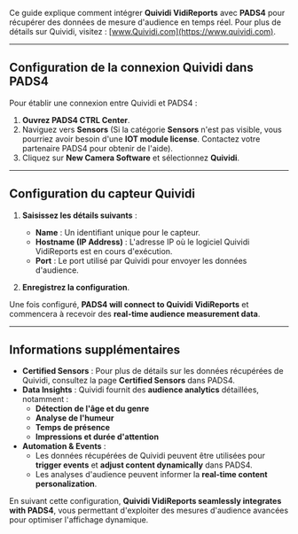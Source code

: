 Ce guide explique comment intégrer **Quividi VidiReports** avec **PADS4** pour récupérer des données de mesure d'audience en temps réel. Pour plus de détails sur Quividi, visitez : [www.Quividi.com](https://www.quividi.com).

***

## **Configuration de la connexion Quividi dans PADS4**

Pour établir une connexion entre Quividi et PADS4 :

1. **Ouvrez PADS4 CTRL Center**.
2. Naviguez vers **Sensors** (Si la catégorie **Sensors** n'est pas visible, vous pourriez avoir besoin d'une **IOT module license**. Contactez votre partenaire PADS4 pour obtenir de l'aide).
3. Cliquez sur **New Camera Software** et sélectionnez **Quividi**.

***

## **Configuration du capteur Quividi**

1. **Saisissez les détails suivants** :
   * **Name** : Un identifiant unique pour le capteur.
   * **Hostname (IP Address)** : L'adresse IP où le logiciel Quividi VidiReports est en cours d'exécution.
   * **Port** : Le port utilisé par Quividi pour envoyer les données d'audience.

2. **Enregistrez la configuration**.

Une fois configuré, **PADS4 will connect to Quividi VidiReports** et commencera à recevoir des **real-time audience measurement data**.

***

## **Informations supplémentaires**

* **Certified Sensors** : Pour plus de détails sur les données récupérées de Quividi, consultez la page **Certified Sensors** dans PADS4.
* **Data Insights** : Quividi fournit des **audience analytics** détaillées, notamment :
  * **Détection de l'âge et du genre**
  * **Analyse de l'humeur**
  * **Temps de présence**
  * **Impressions et durée d'attention**
* **Automation & Events** :
  * Les données récupérées de Quividi peuvent être utilisées pour **trigger events** et **adjust content dynamically** dans PADS4.
  * Les analyses d'audience peuvent informer la **real-time content personalization**.

En suivant cette configuration, **Quividi VidiReports seamlessly integrates with PADS4**, vous permettant d'exploiter des mesures d'audience avancées pour optimiser l'affichage dynamique.
